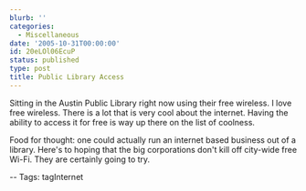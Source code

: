 ```yaml
---
blurb: ''
categories:
  - Miscellaneous
date: '2005-10-31T00:00:00'
id: 20eLOl06EcuP
status: published
type: post
title: Public Library Access
---
```


Sitting in the Austin Public Library right now using their free wireless. I love free wireless. There is a lot that is very cool about the internet. Having the ability to access it for free is way up there on the list of coolness.  

Food for thought: one could actually run an internet based business out of a library. Here's to hoping that the big corporations don't kill off city-wide free Wi-Fi. They are certainly going to try.  

-- Tags: tagInternet

